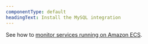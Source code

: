 ```yaml
---
componentType: default
headingText: Install the MySQL integration
---
```


See how to [monitor services running on Amazon ECS](/docs/integrations/host-integrations/host-integrations-list/monitor-services-running-amazon-ecs).
